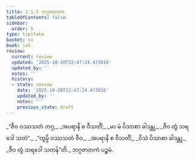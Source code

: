 ```yaml
---
title: 2.1.5 ဘဂ္ဂဇာတက
tableOfContents: false
sidebar:
  order: 5
type: tipitaka
basket: su
book: ja1
review:
  current: review
  updated: '2025-10-20T22:47:24.473016'
  updated_by: ''
  notes: ''
  history:
  - state: review
    date: '2025-10-20T22:47:24.473016'
    updated_by: ''
    notes: ''
    previous_state: draft
---
```



<DynamicBreadcrumb />


<ReviewStatus review={frontmatter.review} showDetails={true} />

<HypothesisAnnotation frontmatter={frontmatter} />

<Division number="9" book="ja1" e="ch" v="22" p="37">

<Paragraph number="352" type="verses" book="ja1">
_“ဇီဝ ဝဿသတံ ဘဂ္ဂ,_  
_အပရာနိ စ ဝီသတိံ;_  
_မာ မံ ပိသာစာ ခါဒန္တု,_  
_ဇီဝ တွံ သရဒေါ သတံ”._  

</Paragraph>

</Division>
<Division number="10" book="ja1" e="ch" v="22" p="37">

<Paragraph number="353" type="verses" book="ja1">
_“တွမ္ပိ ဝဿသတံ ဇီဝ,_  
_အပရာနိ စ ဝီသတိံ;_  
_ဝိသံ ပိသာစာ ခါဒန္တု,_  
_ဇီဝ တွံ သရဒေါ သတန်”တိ._  


</Paragraph>
</Division>

<Paragraph number="354" type="center" book="ja1">
ဘဂ္ဂဇာတကံ ပဉ္စမံ.
</Paragraph>